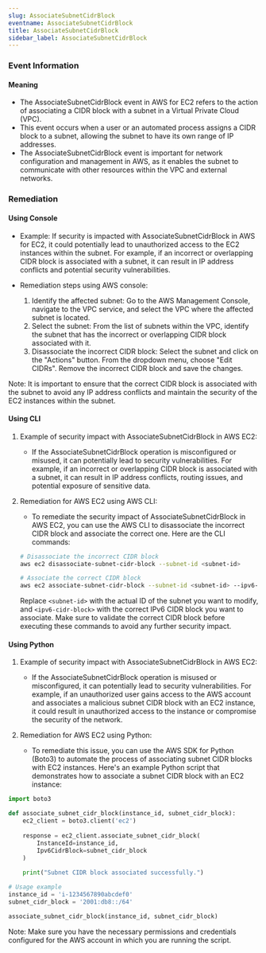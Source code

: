 ```yaml
--- 
slug: AssociateSubnetCidrBlock
eventname: AssociateSubnetCidrBlock
title: AssociateSubnetCidrBlock
sidebar_label: AssociateSubnetCidrBlock
---
```

                       
### Event Information

#### Meaning

- The AssociateSubnetCidrBlock event in AWS for EC2 refers to the action of associating a CIDR block with a subnet in a Virtual Private Cloud (VPC).
- This event occurs when a user or an automated process assigns a CIDR block to a subnet, allowing the subnet to have its own range of IP addresses.
- The AssociateSubnetCidrBlock event is important for network configuration and management in AWS, as it enables the subnet to communicate with other resources within the VPC and external networks.

### Remediation

#### Using Console

- Example: If security is impacted with AssociateSubnetCidrBlock in AWS for EC2, it could potentially lead to unauthorized access to the EC2 instances within the subnet. For example, if an incorrect or overlapping CIDR block is associated with a subnet, it can result in IP address conflicts and potential security vulnerabilities.

- Remediation steps using AWS console:
  1. Identify the affected subnet: Go to the AWS Management Console, navigate to the VPC service, and select the VPC where the affected subnet is located.
  2. Select the subnet: From the list of subnets within the VPC, identify the subnet that has the incorrect or overlapping CIDR block associated with it.
  3. Disassociate the incorrect CIDR block: Select the subnet and click on the "Actions" button. From the dropdown menu, choose "Edit CIDRs". Remove the incorrect CIDR block and save the changes.

Note: It is important to ensure that the correct CIDR block is associated with the subnet to avoid any IP address conflicts and maintain the security of the EC2 instances within the subnet.

#### Using CLI

1. Example of security impact with AssociateSubnetCidrBlock in AWS EC2:
   - If the AssociateSubnetCidrBlock operation is misconfigured or misused, it can potentially lead to security vulnerabilities. For example, if an incorrect or overlapping CIDR block is associated with a subnet, it can result in IP address conflicts, routing issues, and potential exposure of sensitive data.

2. Remediation for AWS EC2 using AWS CLI:
   - To remediate the security impact of AssociateSubnetCidrBlock in AWS EC2, you can use the AWS CLI to disassociate the incorrect CIDR block and associate the correct one. Here are the CLI commands:

   ```bash
   # Disassociate the incorrect CIDR block
   aws ec2 disassociate-subnet-cidr-block --subnet-id <subnet-id>

   # Associate the correct CIDR block
   aws ec2 associate-subnet-cidr-block --subnet-id <subnet-id> --ipv6-cidr-block <ipv6-cidr-block>
   ```

   Replace `<subnet-id>` with the actual ID of the subnet you want to modify, and `<ipv6-cidr-block>` with the correct IPv6 CIDR block you want to associate. Make sure to validate the correct CIDR block before executing these commands to avoid any further security impact.

#### Using Python

1. Example of security impact with AssociateSubnetCidrBlock in AWS EC2:
   - If the AssociateSubnetCidrBlock operation is misused or misconfigured, it can potentially lead to security vulnerabilities. For example, if an unauthorized user gains access to the AWS account and associates a malicious subnet CIDR block with an EC2 instance, it could result in unauthorized access to the instance or compromise the security of the network.

2. Remediation for AWS EC2 using Python:
   - To remediate this issue, you can use the AWS SDK for Python (Boto3) to automate the process of associating subnet CIDR blocks with EC2 instances. Here's an example Python script that demonstrates how to associate a subnet CIDR block with an EC2 instance:

```python
import boto3

def associate_subnet_cidr_block(instance_id, subnet_cidr_block):
    ec2_client = boto3.client('ec2')
    
    response = ec2_client.associate_subnet_cidr_block(
        InstanceId=instance_id,
        Ipv6CidrBlock=subnet_cidr_block
    )
    
    print("Subnet CIDR block associated successfully.")

# Usage example
instance_id = 'i-1234567890abcdef0'
subnet_cidr_block = '2001:db8::/64'

associate_subnet_cidr_block(instance_id, subnet_cidr_block)
```

Note: Make sure you have the necessary permissions and credentials configured for the AWS account in which you are running the script.


 